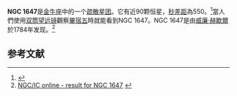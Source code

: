 {{NGCInfoBox|NGCID=NGC 1647|發現者=弗里德里希·威廉·赫歇爾|發現日期=1784年2月15日|其他編號=OCL 457|曆元=J2000.0|赤經=4時45分54秒
|赤緯=19°6'54"|星座=金牛座|星體=星系|星等=6.4|表面亮度=|藍等=}}
'''NGC 1647'''是[[金牛座|金牛座]]中的一个[[疏散星团|疏散星团]]。它有近90颗恒星，[[秒差距|秒差距]]為550。<ref name=guerrero2011>{{cite journal|author=C. A. Guerrero |author2=J. H. Peña  |author3=J. P. Sareyan |title=uvby-B Photoelectric Photometry of the Open Clusters NGC 1647 and NGC 1778|journal=Revista Mexicana de Astronomía y Astrofísica|date=2011|volume=47|issue=1|pages=185–192|url=http://www.redalyc.org/articulo.oa?id=57119922013|access-date=19 June 2015|bibcode = 2011RMxAA..47..185G }}</ref>當人們使用[[双筒望远镜|双筒望远镜]]觀察[[畢宿五|畢宿五]]時就能看到NGC 1647。NGC 1647是由[[威廉·赫歇爾|威廉·赫歇爾]]於1784年发现。<ref>[http://www.ngcicproject.org/ngcicdb.asp NGC/IC online - result for NGC 1647] {{webarchive|url=https://web.archive.org/web/20120520010558/http://www.ngcicproject.org/ngcicdb.asp |date=2012-05-20 }}</ref>

==参考文献==
{{reflist}}

{{NGCReference|1647}}

{{Catalogs|NGC=1647}}
